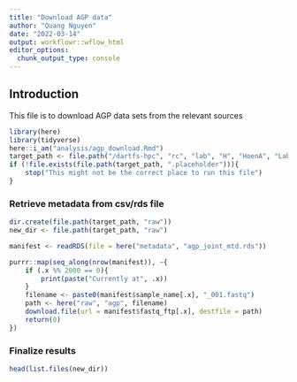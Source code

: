 ```yaml
---
title: "Download AGP data"
author: "Quang Nguyen"
date: "2022-03-14"
output: workflowr::wflow_html
editor_options:
  chunk_output_type: console
---
```


## Introduction  
This file is to download AGP data sets from the relevant sources  

```r
library(here)
library(tidyverse) 
here::i_am("analysis/agp_download.Rmd")
target_path <- file.path("/dartfs-hpc", "rc", "lab", "H", "HoenA", "Lab", "QNguyen", "ResultsFiles", "data", "agp")
if (!file.exists(file.path(target_path, ".placeholder"))){
    stop("This might not be the correct place to run this file")
}
```

### Retrieve metadata from csv/rds file   

```r
dir.create(file.path(target_path, "raw"))
new_dir <- file.path(target_path, "raw")

manifest <- readRDS(file = here("metadata", "agp_joint_mtd.rds")) 

purrr::map(seq_along(nrow(manifest)), ~{
    if (.x %% 2000 == 0){
        print(paste("Currently at", .x))
    }
    filename <- paste0(manifest$sample_name[.x], "_001.fastq")
    path <- here("raw", "agp", filename)
    download.file(url = manifest$fastq_ftp[.x], destfile = path)
    return(0)
})
```


### Finalize results  

```r
head(list.files(new_dir))
```

